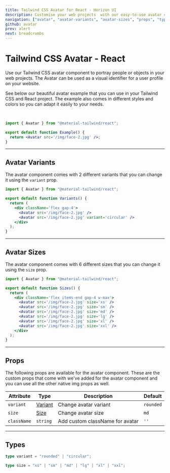 ```yaml
---
title: Tailwind CSS Avatar for React - Horizon UI
description: Customise your web projects  with our easy-to-use avatar component for Tailwind CSS and React using Material Design guidelines.
navigation: ["avatar", "avatar-variants", "avatar-sizes", "props", "types"]
github: avatar
prev: alert
next: breadcrumbs
---
```


# Tailwind CSS Avatar - React

Use our Tailwind CSS avatar component to portray people or objects in your web projects. The Avatar can be used as a visual identifier for a user profile on your website.

See below our beautiful avatar example that you can use in your Tailwind CSS and React project. The example also comes in different styles and colors so you can adapt it easily to your needs.

<br />

<ComponentCard id='avatar'>
  <Avatar src='/img/face-2.jpg' />
</ComponentCard>

```jsx showLineNumbers
import { Avatar } from "@material-tailwind/react";

export default function Example() {
  return <Avatar src='/img/face-2.jpg' />;
}
```

---

## Avatar Variants

The avatar component comes with 2 different variants that you can change it using the <Code>variant</Code> prop.

<ComponentCard id='avatar-variants'>
  <div className='flex gap-4'>
    <Avatar src='/img/face-2.jpg' />
    <Avatar src='/img/face-2.jpg' variant='circular' />
  </div>
</ComponentDemo>

```jsx showLineNumbers
import { Avatar } from "@material-tailwind/react";

export default function Variants() {
  return (
    <div className='flex gap-4'>
      <Avatar src='/img/face-2.jpg' />
      <Avatar src='/img/face-2.jpg' variant='circular' />
    </div>
  );
}
```

---

## Avatar Sizes

The avatar component comes with 6 different sizes that you can change it using the <Code>size</Code> prop.

<ComponentCard id='avatar-sizes'>
  <div className='flex items-end gap-4 w-max'>
    <Avatar src='/img/face-2.jpg' size='xs' />
    <Avatar src='/img/face-2.jpg' size='sm' />
    <Avatar src='/img/face-2.jpg' size='md' />
    <Avatar src='/img/face-2.jpg' size='lg' />
    <Avatar src='/img/face-2.jpg' size='xl' />
    <Avatar src='/img/face-2.jpg' size='xxl' />
  </div>
</ComponentDemo>

```jsx showLineNumbers
import { Avatar } from "@material-tailwind/react";

export default function Sizes() {
  return (
    <div className='flex items-end gap-4 w-max'>
      <Avatar src='/img/face-2.jpg' size='xs' />
      <Avatar src='/img/face-2.jpg' size='sm' />
      <Avatar src='/img/face-2.jpg' size='md' />
      <Avatar src='/img/face-2.jpg' size='lg' />
      <Avatar src='/img/face-2.jpg' size='xl' />
      <Avatar src='/img/face-2.jpg' size='xxl' />
    </div>
  );
}
```

---

## Props

<span id='props' className='scroll-mt-48' />
The following props are available for the avatar component. These are the custom
props that come with we've added for the avatar component and you can use all the
other native img props as well.

| Attribute   | Type                      | Description                     | Default                    |
| ----------- | ------------------------- | ------------------------------- | -------------------------- |
| `variant`   | [Variant](#types)         | Change avatar variant           | <Code small>rounded</Code> |
| `size`      | [Size](#types)            | Change avatar size              | <Code small>md</Code>      |
| `className` | <Code small>string</Code> | Add custom className for avatar | `''`                       |

---

## Types

<span id='types' className='scroll-mt-48' />

```ts
type variant = "rounded" | "circular";
```

```ts
type size = "xs" | "sm" | "md" | "lg" | "xl" | "xxl";
```
